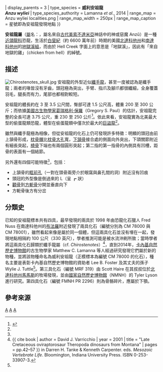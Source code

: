 {{noteTA
|1=zh-hans:地狱溪组;zh-tw:地獄溪層;zh-hk:地獄溪組;
}}
{{Automatic Taxobox
| taxon = Anzu
| fossil_range = [[白堊紀|白堊紀]]晚期, {{fossil range|66}}
| image = Anzu CMNH.jpg
| image_caption = [[卡內基自然歷史博物館|卡內基自然歷史博物館]]重建的安祖龍骨架
| authority = [[Matthew_C._Lamanna|Lamanna]] ''et al''., 2014<ref name = "Anzu">{{ cite journal | author = Matthew C. Lamanna, Hans-Dieter Sues, Emma R. Schachner, Tyler R. Lyson | year = 2014 | title = "A New Large-Bodied Oviraptorosaurian Theropod Dinosaur from the Latest Cretaceous of Western North America" | journal = ''PLoS ONE'' | volume = 9 | number = 3 | doi = 10.1371/journal.pone.0092022 }}</ref>
| display_parents = 3
| type_species = '''威利安祖龍<br>''Anzu wyliei'''''
| type_species_authority = Lamanna ''et al''., 2014
| range_map = Anzu wyliei localities.png
| range_map_width = 250px
| range_map_caption = 星號即為安祖龍發現地點
}}

'''安祖龍屬'''（[[屬|屬]]名：''{{lang|la|Anzu}}''，屬名來自[[兩河文明|古代美索不達米亞]]神話中的神或惡魔 Anzû）是一種[[近頜龍科|近頜龍科]]恐龍，生活於[[白堊紀|白堊紀]]（約 6600 萬年前）時期的美國[[北達科他州|北達科他州]]和[[南達科他州|南達科他州]]的[[地獄溪組|地獄溪組]]，而由於 Hell Creek 字面上的意思是「地獄溪」，因此有「來自地獄的雞」（chicken from hell）的綽號。

== 描述 ==
[[File:Chirostenotes_skull.jpg|thumb]]
安祖龍的外型近似[[纖手龍|纖手龍]]，甚至一度被認為是纖手龍；兩者的喙皆沒有牙齒，頭冠極為突出，手臂、指爪及腳爪都很纖細，全身覆蓋羽毛，腿長而有力，尾部也都相對較短。

安祖龍的體長約在 3 至 3.5 公尺間，臀部可達 1.5 公尺高，體重 200 至 300 公斤；而依據[[美國|美國]][[古生物學家|古生物學家]][[葛瑞格利·保羅|葛瑞格利·保羅]]（Gregory S. Paul）的估計，安祖龍完整的全長可達 3.75 公尺，重 230 至 250 公斤<ref name=Paul2016>{{cite book | author = Paul, G. S. | title = The Princeton Field Guide to Dinosaurs: Second Edition | publisher = Princeton University Press | isbn = 978-0-691-16766-4 | date = 2016年11月 | page = 176-177 }}</ref>。依此來看，安祖龍實為北美最大型的偷蛋龍類恐龍，體型在偷蛋龍類中僅次於最大的[[巨盜龍|巨盜龍]]<ref name="Anzu"/>。

雖然與纖手龍極為相像，但從安祖龍的化石上仍可發現許多特徵：明顯的頭冠由前上頷骨形成，[[枕骨髁|枕骨髁]]比[[枕骨大孔|枕骨大孔]]寬，[[下頷骨|下頷骨]]接合處的側面向外突出，下頜關節附近有細長突起，[[橈骨|橈骨]]下端也有兩個圓形突起；第二指的第一指骨的內側具有凹槽，距骨的表面有一個結節。

另外還有四個可能特徵<ref name="Anzu"/>，包括：
* 上頷骨的[[眶前孔|眶前孔]]（一對在頭骨兩旁介於眼窩與鼻孔間的洞）附近沒有凹痕
* 頭冠的外型像是倒過來的 L（呈 ┏ 狀）
* [[顴骨|顴骨]]到[[方軛骨|方軛骨]]分開並垂直向下
* 方軛骨後方有分岔

== 分類史 ==
已知的安祖龍標本共有四具，最早發現的兩具於 1998 年由恐龍化石獵人 Fred Nuss 在南達科他州的[[布法羅_(南達科他州)|布法羅]]附近發現了兩具化石（編號分別為 CM 78000 與 CM 78001），雖然看起來像是屬於同一個體，但這兩具化石並沒有埋在一起，發現地點相隔約 100 公尺（330 英尺），學者推測可能是被水流沖刷所致；當時學者將這兩具化石歸類於纖手龍屬（cf. ''Chirostenotes''）<ref>{{ cite book | author = David J. Varricchio | year = 2001 | title = "Late Cretaceous oviraptorosaur Theropoda dinosaurs from Montana" | pages = pp.42–57 }} in Darren H. Tanke & Kenneth Carpenter. eds. ''Mesozoic Vertebrate Life''. Bloomington, Indiana University Press. ISBN 0-253-33907-3.</ref>，直到2014年，[[卡內基自然歷史博物館|卡內基自然歷史博物館]]的古生物學家 Matthew C. Lamanna 等人經過研究發現它們屬於新的物種，並將該物種命名為威利安祖龍（正模標本為編號 CM 78000 的化石），種名主要是表彰卡內基自然歷史博物館的資助者 Lee B. Foster 及其丈夫的孫子 Wylie J. Tuttle<ref name="Anzu"/>。第三具化石（編號 MRF 319）由 Scott Haire 在其叔叔位於[[北達科他州|北達科他州]][[馬馬斯_(北達科他州)|馬馬斯]]的牧場發現，並由[[國家自然歷史博物館|國家自然歷史博物館]]（NMNH）的 Tyler Lyson 進行研究。第四具化石（編號 FMNH PR 2296）則為骨骼碎片，應屬於下顎。

== 參考來源 ==
{{reflist}}
{{手盜龍類|O.}}
{{Taxonbar|from=Q15966623}}

[[Category:偷蛋龍下目|A]]
[[Category:上白堊紀恐龍|A]]
[[Category:北美洲恐龍|A]]